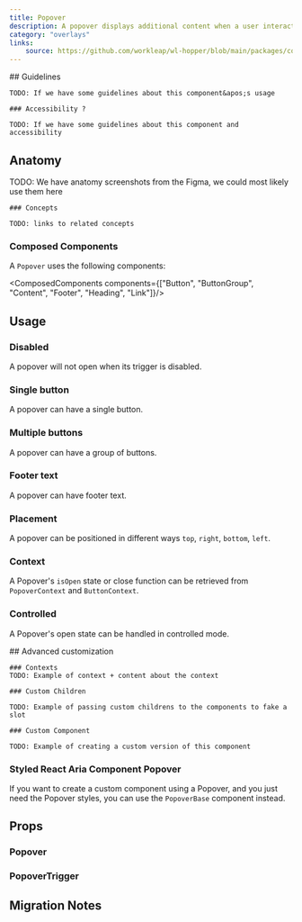 ```yaml
---
title: Popover
description: A popover displays additional content when a user interacts with a trigger element.
category: "overlays"
links:
    source: https://github.com/workleap/wl-hopper/blob/main/packages/components/src/overlays/Popover/src/Popover.tsx
---
```


<Example src="overlays/Popover/docs/preview" isOpen />

<FeatureFlag flag="next">
    ## Guidelines

    TODO: If we have some guidelines about this component&apos;s usage

    ### Accessibility ?

    TODO: If we have some guidelines about this component and accessibility
</FeatureFlag>

## Anatomy

<FeatureFlag flag="rc">
    TODO: We have anatomy screenshots from the Figma, we could most likely use them here

    ### Concepts

    TODO: links to related concepts
</FeatureFlag>

### Composed Components

A `Popover` uses the following components:

<ComposedComponents components={["Button", "ButtonGroup", "Content", "Footer", "Heading", "Link"]}/>

## Usage

### Disabled

A popover will not open when its trigger is disabled.

<Example src="overlays/Popover/docs/disabled" />

### Single button

A popover can have a single button.

<Example src="overlays/Popover/docs/button" />

### Multiple buttons

A popover can have a group of buttons.

<Example src="overlays/Popover/docs/buttons" />

### Footer text

A popover can have footer text.

<Example src="overlays/Popover/docs/footer" />

### Placement

A popover can be positioned in different ways `top`, `right`, `bottom`, `left`.

<Example src="overlays/Popover/docs/positions" />

### Context

A Popover&apos;s `isOpen` state or close function can be retrieved from `PopoverContext` and `ButtonContext`.

<Example src="overlays/Popover/docs/context" />

### Controlled

A Popover&apos;s open state can be handled in controlled mode.

<Example src="overlays/Popover/docs/controlled" />

<FeatureFlag flag="next">
    ## Advanced customization

    ### Contexts
    TODO: Example of context + content about the context

    ### Custom Children

    TODO: Example of passing custom childrens to the components to fake a slot

    ### Custom Component

    TODO: Example of creating a custom version of this component
</FeatureFlag>

### Styled React Aria Component Popover

If you want to create a custom component using a Popover, and you just need the Popover styles, you can use the `PopoverBase` component instead.

## Props

### Popover

<PropTable component="Popover" />

### PopoverTrigger

<PropTable component="PopoverTrigger" />

## Migration Notes

<MigrateGuide src="overlays/Popover/docs/migration-notes" />
